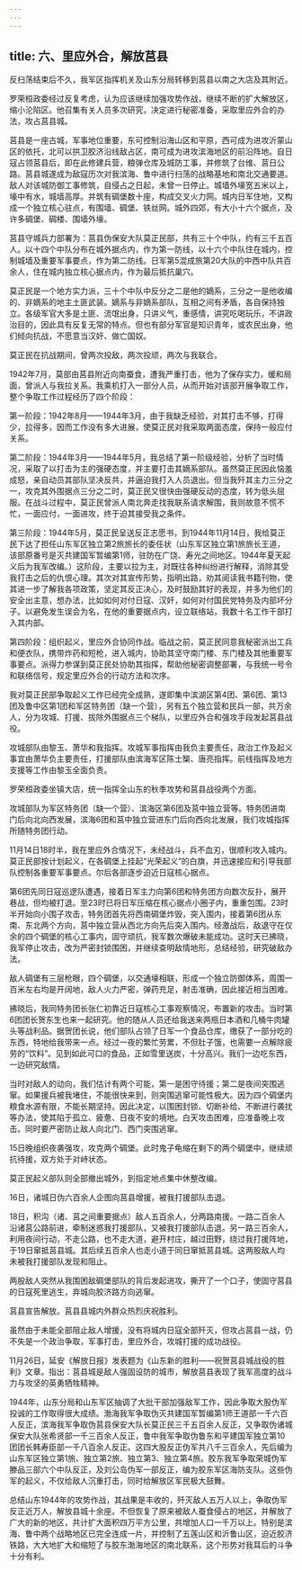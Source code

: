 ```yaml
---
---
---
```

title: 六、里应外合，解放莒县
---




反扫荡结束后不久，我军区指挥机关及山东分局转移到莒县以南之大店及其附近。

罗荣桓政委经过反复考虑，认为应该继续加强攻势作战，继续不断的扩大解放区，缩小沦陷区。他召集有关人员多次研究，决定进行秘密准备，采取里应外合的办法，攻占莒县城。

莒县是一座古城，军事地位重要，东可控制沿海山区和平原，西可成为进攻沂蒙山区的依托，北可以拱卫胶济沿线敌占区，南可成为进攻滨海地区的前沿阵地。自日寇占领莒县后，即在此修建兵营，粮弹仓库及城防工事，并修筑了台维、莒日公路。莒县城遂成为敌寇历次对我滨海、鲁中进行扫荡的战略基地和南北交通要道。敌人对该城防御工事修筑，自侵占之日起，未曾一日停止。城墙外壕宽五米以上，壕中有水，城墙高厚。并筑有碉堡数十座，构成交叉火力网。城内日军住地，又构成一个独立核心驻点，有围墙、碉堡、铁丝网。城外四郊，有大小十六个据点，及许多碉堡、碉楼、围墙外壕。

莒县守城兵力部署为：莒县伪保安大队莫正民部，共有三十个中队，约有三千五百人。以十四个中队分布在城外据点内，作为第一防线，以十六个中队住在城内，控制城墙及重要军事要点，作为第二防线。日军第5混成旅第20大队的中西中队共百余人，住在城内独立核心据点内，作为最后抵抗巢穴。

莫正民是一个地方实力派，三十个中队中反分之二是他的嫡系，三分之一是他收编的、非嫡系的地主土匪武装。嫡系与非嫡系部队，互相之间有矛盾，各自保持独立。各级军官大多是土匪、流氓出身，只讲义气，重感情，讲究吃喝玩乐，不讲政治目的，因此具有反复无常的特点。但也有部分军官是知识青年，或农民出身，他们倾向抗战，不愿意当汉奸、做亡国奴。

莫正民在抗战期间，曾两次投敌，两次投顽，两次与我联合。

1942年7月，莫部由莒县附近向南蚕食，遭我严重打击，他为了保存实力，缓和局面，曾派人与我拉关系。我乘机打入一部分人员，从而开始对该部开展争取工作，整个争取工作过程经历了四个阶段：

第一阶段：1942年8月——1944年3月，由于我缺乏经验，对其打击不够，打得少，拉得多，因而工作没有多大进展，使莫正民对我采取两面态度，保持一般应付关系。

第二阶段：1944年3月——1944年5月，我总结了第一阶级经验，分析了当时情况，采取了以打击为主的强硬态度，并主要打击其嫡系部队。虽然莫正民因此恼羞成怒，亲自动员其部队坚决反共，并逼迫我打入人员退出。但当我歼其主力三分之一，攻克其外围据点三分之二时，莫正民又很快由强硬反动的态度，转为低头屈服。在战斗过程中，莫正民曾派人南北奔走找我联系请求解围，我则故意不慌不忙，一面应付，一面进攻，终于迫其接受我之条件。

第三阶段：1944年5月，莫正民呈送反正志愿书，到1944年11月14日，我给莫正民下达了担任山东军区独立第2旅旅长的委任状（山东军区独立第1旅旅长王道，该部原番号是灭共建国军暂编第1师，驻防在广饶、寿光之间地区。1944年夏天起义后为我军改编。）这阶段，主要以拉为主，对既往各种纠纷进行解释，消除其受我打击之后的仇恨心理。其次对其宣传形势，指明出路，劝其阅读我书籍刊物，使其进一步了解我各项政策，坚定其反正决心，及时鼓励其好的表现，并多为他们的安全出主意，想办法，比如如何对付日寇、汉奸，如何对付国民党特务及内部坏分子。以避免发生误会为名，在他的重要据点内，设立联络站，我数十名工作干部打入其内部。

第四阶段：组织起义，里应外合协同作战。临战之前，莫正民同意我秘密派出工兵和便衣队，携带炸药和短枪，进入城内，协助其坚守南门楼、东门楼及其他重要军事要点。派得力参谋到莫正民处协助其指挥，帮助他秘密调整部署，与我统一号令和联络信号，规定里应外合的行动方法和次序。

我对莫正民部争取起义工作已经完全成熟，遂即集中滨湖区第4团、第6团、第13团及鲁中区第1团和军区特务团（缺一个营），另有五个独立营和民兵一部，共万余人，分为攻城、打援、拔除外围据点三个梯队，以里应外合和强攻手段发起莒县战役。

攻城部队由黎玉、萧华和我指挥。攻城军事指挥由我负主要责任，政治工作及起义事宜由萧华负主要责任，打援部队由滨海军区陈士榘、唐亮指挥。前线指挥及地方支援等工作由黎玉全面负责。

罗荣桓政委坐镇大店，统一指挥全山东的秋季攻势和莒县战役两个方面。

攻城部队为军区特务团（缺一个营）、滨海区第6团及莒中独立营等。特务团进南门后向北向西发展，滨海6团和莒中独立营进东门后向西向北发展，我们攻城指挥所随特务团行动。

11月14日18时半，我在里应外合情况下，未经战斗，兵不血刃，很顺利攻入城内。莫正民部按计划起义，在各碉堡上挂起“光荣起义”的白旗，并迅速接应和引导我部队控制各重要军事要点。尔后各部逐步迫近日寇核心据点。

第6团先同日寇巡逻队遭遇，接着日军主力向第6团和特务团方向数次反扑，展开巷战，但均被打退。至23时已将日军压缩在核心据点小圈子内，重重包围。23时半开始向小围子攻击，特务团首先将西南碉堡炸毁，突入围内，接着第6团从东南、东北两个方向，莒中独立营从西北方向先后突入围内。经激战后，敌退守在仅余的四个碉堡的核心工事内，固守顽抗，我军数次爆破未能成功。这时天已拂晓，我军停止攻击，改为严密封锁围困，并继续查明敌情地形，总结经验，研究破敌办法。

敌人碉堡有三层枪眼，四个碉堡，以交通壕相联，形成一个独立防御体系，周围一百米左右均是开阔地，敌人火力严密，弹药充足，射击准确，因此接近相当困难。

拂晓后，我同特务团长张仁初靠近日寇核心工事观察情况，布置新的攻击。当时第6团团长贺东生也来一起研究。他的随从人员还给我送来两瓶日本酒和几桶牛肉罐头等战利品。据贺团长说，他们部队占领了日军一个食品仓库，缴获了一部分吃的东西，特地给我带来一点。经过一夜的繁忙劳累，不但肚子饿，也需要一点解除疲劳的“饮料”。见到如此可口的食品，正如雪里送炭，十分高兴。我们一边吃东西，一边研究敌情。

当时对敌人的动向，我们估计有两个可能，第一是困守待援；第二是夜间突围逃窜。如果援兵被我堵住，不能很快来到，则突围逃窜可能性极大。因为四个碉堡内粮食水源有限，不能长期坚持。因此决定，以围困封锁、切断补给、不断进行袭扰等办法，使其陷于孤立、疲惫、日夜不安的境地。白天攻击困难，应准备晚上攻击。同时要严密防止敌人向北门、西门突围逃窜。

15日晚组织夜袭强攻，攻克两个碉堡。此时鬼子龟缩在剩下的两个碉堡中，继续顽抗待援，双方处于对峙状态。

莫正民起义部队则全部撤出城外，到指定地点集中休整改编。

16日，诸城日伪六百余人企图向莒县增援，被我打援部队击退。

18日，积沟（诸、莒之间重要据点）敌人五百余人，分两路南援。一路二百余人沿诸莒公路前进，牵制迷惑我打援部队，又被我打援部队击退。另一路三百余人，利用夜间行动，不走公路，也不走大道，避开村庄，越过田野，绕过我打援阵地，于19日窜抵莒县城。其后续五百余人也走小道于同日窜抵莒县城。这两股敌人均未被我打援部队发现和阻止。

两股敌人突然从我围困敌碉堡部队的背后发起进攻，撕开了一个口子，使固守莒县的日寇死里逃生，弃城向胶济路方向逃窜。

莒县宣告解放。莒县县城内外群众热烈庆祝胜利。

虽然由于未能全部阻止敌人增援，没有将城内日寇全部歼灭，但攻占莒县一战，仍不失是一个政治争取，军事打击，里应外合，攻城打援的成功战役。

11月26日，延安《解放日报》发表题为《山东新的胜利——祝贺莒县城战役的胜利》文章。指出：莒县城是敌人强固设防的城市，解放莒县表现了我军高度的战斗力与攻坚的英勇牺牲精神。

1944年，山东分局和山东军区抽调了大批干部加强敌军工作，因此争取大股伪军投诚的工作取得很大成绩。渤海我军争取伪灭共建国军暂编第1师王道部一千六百人反正，滨海我军争取伪莒县保安大队长莫正民三千五百余人反正，又争取伪诸城保安大队张希贤部一千三百余人反正，鲁中我军争取伪鲁东和平建国军独立第10团团长韩寿臣部一千八百余人反正。这四大股反正伪军共八千三百余人，先后编为山东军区独立第1旅、独立第2旅、独立第3、独立第4旅。胶东我军争取荣城伪军滕品三部六个中队反正，及刘公岛伪军一部反正，编为胶东军区海防支队。这些伪军的起义，不仅给敌人沉重打击，同时给解放区军民极大鼓舞。

总结山东1944年的攻势作战，其战果是丰收的，歼灭敌人五万人以上，争取伪军反正近万人，解放县城十余座。不但恢复了原来被敌人蚕食侵占的地区，并解放了广大的新的地区，共计扩大面积四万平方公里，共增加人口一千万以上。特别是滨海、鲁中两个战略地区已完全连成一片，并控制了五莲山区和沂鲁山区，迫近胶济铁路，大大地扩大和缩短了与胶东渤海地区的南北联系，这个形势对我耳后的斗争十分有利。